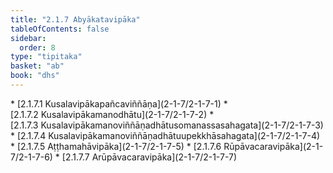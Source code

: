 ```yaml
---
title: "2.1.7 Abyākatavipāka"
tableOfContents: false
sidebar:
  order: 8
type: "tipitaka"
basket: "ab"
book: "dhs"
---
```



<DynamicBreadcrumb />



<TableOfContents book="dhs" section="2.1.7">
* [2.1.7.1 Kusalavipākapañcaviññāṇa](2-1-7/2-1-7-1)
* [2.1.7.2 Kusalavipākamanodhātu](2-1-7/2-1-7-2)
* [2.1.7.3 Kusalavipākamanoviññāṇadhātusomanassasahagata](2-1-7/2-1-7-3)
* [2.1.7.4 Kusalavipākamanoviññāṇadhātuupekkhāsahagata](2-1-7/2-1-7-4)
* [2.1.7.5 Aṭṭhamahāvipāka](2-1-7/2-1-7-5)
* [2.1.7.6 Rūpāvacaravipāka](2-1-7/2-1-7-6)
* [2.1.7.7 Arūpāvacaravipāka](2-1-7/2-1-7-7)
</TableOfContents>